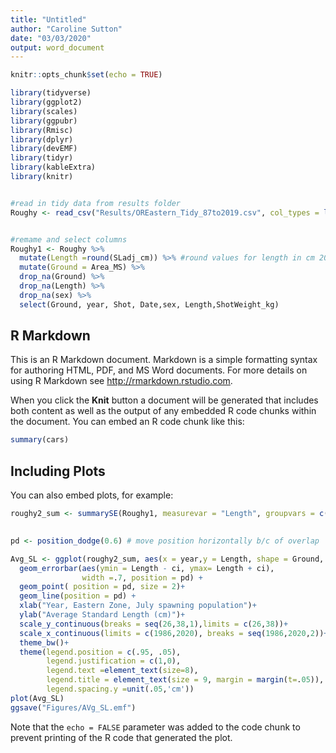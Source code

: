 ```yaml
---
title: "Untitled"
author: "Caroline Sutton"
date: "03/03/2020"
output: word_document
---
```


```r
knitr::opts_chunk$set(echo = TRUE)

library(tidyverse)
library(ggplot2)
library(scales)
library(ggpubr)
library(Rmisc)
library(dplyr)
library(devEMF)
library(tidyr)
library(kableExtra)
library(knitr)


#read in tidy data from results folder
Roughy <- read_csv("Results/OREastern_Tidy_87to2019.csv", col_types = list(ShotWeight_kg = col_double(), mark = col_character()))


#remame and select columns
Roughy1 <- Roughy %>% 
  mutate(Length =round(SLadj_cm)) %>% #round values for length in cm 2019 was to nearest mm
  mutate(Ground = Area_MS) %>% 
  drop_na(Ground) %>% 
  drop_na(Length) %>% 
  drop_na(sex) %>% 
  select(Ground, year, Shot, Date,sex, Length,ShotWeight_kg)
```

## R Markdown

This is an R Markdown document. Markdown is a simple formatting syntax for authoring HTML, PDF, and MS Word documents. For more details on using R Markdown see <http://rmarkdown.rstudio.com>.

When you click the **Knit** button a document will be generated that includes both content as well as the output of any embedded R code chunks within the document. You can embed an R code chunk like this:

```r
summary(cars)
```

## Including Plots

You can also embed plots, for example:

```r

roughy2_sum <- summarySE(Roughy1, measurevar = "Length", groupvars = c("year","Ground","sex")) 

  
pd <- position_dodge(0.6) # move position horizontally b/c of overlap

Avg_SL <- ggplot(roughy2_sum, aes(x = year,y = Length, shape = Ground, colour = sex)) +
  geom_errorbar(aes(ymin = Length - ci, ymax= Length + ci),
                width =.7, position = pd) +
  geom_point( position = pd, size = 2)+
  geom_line(position = pd) +
  xlab("Year, Eastern Zone, July spawning population")+
  ylab("Average Standard Length (cm)")+
  scale_y_continuous(breaks = seq(26,38,1),limits = c(26,38))+
  scale_x_continuous(limits = c(1986,2020), breaks = seq(1986,2020,2))+
  theme_bw()+
  theme(legend.position = c(.95, .05),
        legend.justification = c(1,0),
        legend.text =element_text(size=8),
        legend.title = element_text(size = 9, margin = margin(t=.05)),
        legend.spacing.y =unit(.05,'cm'))
plot(Avg_SL)
ggsave("Figures/AVg_SL.emf")
```

Note that the `echo = FALSE` parameter was added to the code chunk to prevent printing of the R code that generated the plot.
